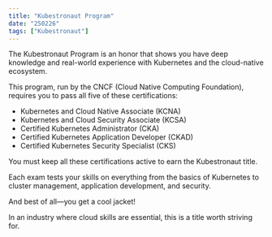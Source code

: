 ```yaml
---
title: "Kubestronaut Program"
date: "250226"
tags: ["Kubestronaut"]
---
```


The Kubestronaut Program is an honor that shows you have deep knowledge and real-world experience with Kubernetes and the cloud-native ecosystem.

This program, run by the CNCF (Cloud Native Computing Foundation), requires you to pass all five of these certifications:

- Kubernetes and Cloud Native Associate (KCNA)
- Kubernetes and Cloud Security Associate (KCSA)
- Certified Kubernetes Administrator (CKA)
- Certified Kubernetes Application Developer (CKAD)
- Certified Kubernetes Security Specialist (CKS)

You must keep all these certifications active to earn the Kubestronaut title.

Each exam tests your skills on everything from the basics of Kubernetes to cluster management, application development, and security.

And best of all—you get a cool jacket!

In an industry where cloud skills are essential, this is a title worth striving for.
